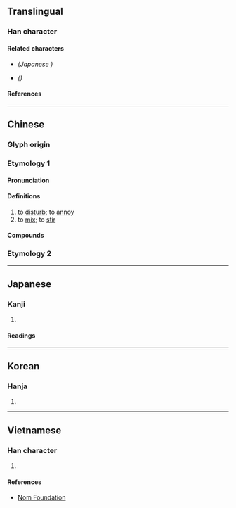 {{also|撹|搅}}
{{character info/new}}
==Translingual==
{{Han simplified forms|攪|撹|搅|ex=y}}

===Han character===
{{Han char|rn=64|rad=手|as=20|sn=23|four=57016|canj=QHBU|ids=⿰扌覺}}

====Related characters====
* {{l|mul|[[撹]]}} ''(Japanese {{w|extended shinjitai}})''
* {{l|mul|[[搅]]}} ''({{w|Simplified Chinese}})''

====References====
{{Han ref|kx=0465.010|dkj=13041|dj=0813.240|hdz=31992.010|uh=652A}}

----

==Chinese==
{{zh-forms|s=搅}}

===Glyph origin===
{{Han etym}}

===Etymology 1===

====Pronunciation====
{{zh-pron
|m=jiǎo
|c=gaau2
|h=pfs=káu/kiâu
|md=
|mn=kiáu/ká/ml:káu/twv:kiauh
|mn_note=Xiamen, Quanzhou, Zhangzhou: kiáu, ká - vernacular; káu - literary
Taiwan: kiáu - literary; ká - vernacular
|mn-t=giou2/giao2/ga2
|w=2kau,2jiau
|w_note=2kau - vernacular; 2jiau - literary
|mc=y
|oc=y
|cat=v
}}

====Definitions====
{{zh-hanzi}}

# to [[disturb]]; to [[annoy]]
# to [[mix]]; to [[stir]]

====Compounds====
{{zh-der|心如刀攪|亂三攪四|一攪果|攪擾|摧山攪海|攪海翻江|攪混|攪散|攪惱|攪絲兒|攪鬼|攪碎機|拗彆攪炒|攪蛆扒|攪肚蛆腸|瞎攪|打攪|攪亂|攪計|攪動|攪和|攪渾|攪拌機|攪拌|攪三攪四|攪撒|混攪|攪家精|盤攪|攪纏不來|攪拌器|攪局|攪來攪去|翻江攪海|胡攪蠻纏|胡攪|攪屎棍}}

===Etymology 2===
{{zh-see|搞|v}}

{{zh-cat|Intermediate}}

----

==Japanese==
{{ja-kanji forms|撹|攪}}

===Kanji===
{{ja-kanji|grade=|rs=手20|shin=撹}}

# {{kyujitai|撹||to [[disturb]]}}

====Readings====
{{ja-readings
|goon=きょう
|kanon=こう
|kanyoon=かく
|kun=みだ-す
}}

----

==Korean==

===Hanja===
{{ko-hanja|hangeul=교|eumhun=|rv=gyo|mr=kyo|y=kyo}}

# {{defn|lang=ko|sort=手20}}

----

==Vietnamese==

===Han character===
{{vi-hantu|rs=手20|[[giao]]}}

# {{defn|lang=vi|sort=手20}}

====References====
* [http://nomfoundation.org/common/nom_details.php?codepoint=652A Nom Foundation]